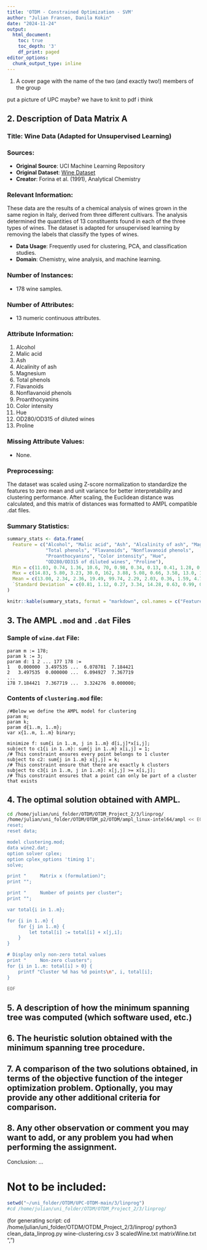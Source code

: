 ```yaml
---
title: 'OTDM - Constrained Optimization - SVM'
author: "Julian Fransen, Danila Kokin"
date: "2024-11-24"
output:
  html_document:
    toc: true
    toc_depth: '3'
    df_print: paged
editor_options:
  chunk_output_type: inline
---
```



1. A cover page with the name of the two (and exactly two!) members of the group

put a picture of UPC maybe? we have to knit to pdf i think

\begin{titlepage}
    \centering
    \vspace*{4cm} % Adjust vertical spacing
    \includegraphics[width=\textwidth]{./UPC.jpg} % Replace with your image path
    \vfill
    {\Huge \textbf{Your Report Title}} \\[1.5cm]
    {\Large Author: Your Name} \\[0.5cm]
    {\Large Date: \today}
    \vfill
\end{titlepage}


## 2. Description of Data Matrix A

### Title: Wine Data (Adapted for Unsupervised Learning)

### Sources:
- **Original Source**: UCI Machine Learning Repository
- **Original Dataset**: [Wine Dataset](https://archive.ics.uci.edu/ml/datasets/wine)
- **Creator**: Forina et al. (1991), Analytical Chemistry

### Relevant Information:
These data are the results of a chemical analysis of wines grown in the same region in Italy, derived from three different cultivars. The analysis determined the quantities of 13 constituents found in each of the three types of wines. The dataset is adapted for unsupervised learning by removing the labels that classify the types of wines.

- **Data Usage**: Frequently used for clustering, PCA, and classification studies.
- **Domain**: Chemistry, wine analysis, and machine learning.

### Number of Instances:
- 178 wine samples.

### Number of Attributes:
- 13 numeric continuous attributes.

### Attribute Information:
1. Alcohol
2. Malic acid
3. Ash
4. Alcalinity of ash
5. Magnesium
6. Total phenols
7. Flavanoids
8. Nonflavanoid phenols
9. Proanthocyanins
10. Color intensity
11. Hue
12. OD280/OD315 of diluted wines
13. Proline

### Missing Attribute Values:
- None.

### Preprocessing:
The dataset was scaled using Z-score normalization to standardize the features to zero mean and unit variance for better interpretability and clustering performance. After scaling, the Euclidean distance was calculated, and this matrix of distances was formatted to AMPL compatible .dat files.

### Summary Statistics:

```r
summary_stats <- data.frame(
  Feature = c("Alcohol", "Malic acid", "Ash", "Alcalinity of ash", "Magnesium", 
              "Total phenols", "Flavanoids", "Nonflavanoid phenols", 
              "Proanthocyanins", "Color intensity", "Hue", 
              "OD280/OD315 of diluted wines", "Proline"),
  Min = c(11.03, 0.74, 1.36, 10.6, 70, 0.98, 0.34, 0.13, 0.41, 1.28, 0.48, 1.27, 278),
  Max = c(14.83, 5.80, 3.23, 30.0, 162, 3.88, 5.08, 0.66, 3.58, 13.0, 1.71, 4.00, 1680),
  Mean = c(13.00, 2.34, 2.36, 19.49, 99.74, 2.29, 2.03, 0.36, 1.59, 4.71, 0.96, 2.61, 746.89),
  `Standard Deviation` = c(0.81, 1.12, 0.27, 3.34, 14.28, 0.63, 0.99, 0.12, 0.57, 2.43, 0.23, 0.71, 314.91)
)

knitr::kable(summary_stats, format = "markdown", col.names = c("Feature", "Min", "Max", "Mean", "Standard Deviation"))
```

## 3. The AMPL `.mod` and `.dat` Files

### Sample of `wine.dat` File:

```plaintext
param m := 178;
param k := 3;
param d: 1 2 ... 177 178 :=
1   0.000000  3.497535 ...  6.078781  7.184421
2   3.497535  0.000000 ...  6.094927  7.367719
... 
178 7.184421  7.367719 ...  3.324276  0.000000;
```

### Contents of `clustering.mod` file:

```plaintext
/#Below we define the AMPL model for clustering
param m;
param k;
param d{1..m, 1..m};
var x{1..m, 1..m} binary;

minimize f: sum{i in 1..m, j in 1..m} d[i,j]*x[i,j];
subject to c1{i in 1..m}: sum{j in 1..m} x[i,j] = 1;
/# This constraint ensures every point belongs to 1 cluster
subject to c2: sum{j in 1..m} x[j,j] = k;
/# This constraint ensure that there are exactly k clusters
subject to c3{i in 1..m, j in 1..m}: x[j,j] >= x[i,j];
/# This constraint ensures that a point can only be part of a cluster that exists
```


## 4. The optimal solution obtained with AMPL.

```bash
cd /home/julian/uni_folder/OTDM/OTDM_Project_2/3/linprog/
/home/julian/uni_folder/OTDM/OTDM_p2/OTDM/ampl_linux-intel64/ampl << EOF 
reset;
reset data;

model clustering.mod;
data wine2.dat;
option solver cplex;
option cplex_options 'timing 1';
solve;

print "     Matrix x (formulation)"; 
print "";

print "     Number of points per cluster"; 
print "";

var total{i in 1..m};

for {i in 1..m} {
    for {j in 1..m} {
        let total[i] := total[i] + x[j,i];
    }
}

# Display only non-zero total values
print "     Non-zero clusters";
for {i in 1..m: total[i] > 0} {
    printf "Cluster %d has %d points\n", i, total[i];
}

EOF
```

## 5. A description of how the minimum spanning tree was computed (which software used, etc.)

## 6. The heuristic solution obtained with the minimum spanning tree procedure.

## 7. A comparison of the two solutions obtained, in terms of the objective function of the integer optimization problem. Optionally, you may provide any other additional criteria for comparison.

## 8. Any other observation or comment you may want to add, or any problem you had when performing the assignment.

Conclusion: 
...

# Not to be included:

```r
setwd("~/uni_folder/OTDM/UPC-OTDM-main/3/linprog")
#cd /home/julian/uni_folder/OTDM/OTDM_Project_2/3/linprog/
```

(for generating script:
cd /home/julian/uni_folder/OTDM/OTDM_Project_2/3/linprog/
python3 clean_data_linprog.py wine-clustering.csv 3 scaledWine.txt matrixWine.txt ",")





